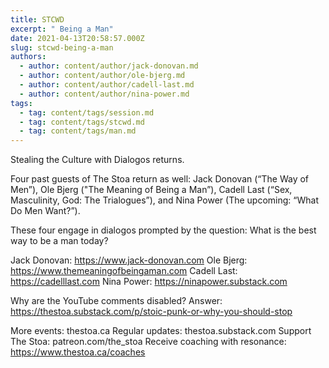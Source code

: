 ```yaml
---
title: STCWD
excerpt: " Being a Man"
date: 2021-04-13T20:58:57.000Z
slug: stcwd-being-a-man
authors:
  - author: content/author/jack-donovan.md
  - author: content/author/ole-bjerg.md
  - author: content/author/cadell-last.md
  - author: content/author/nina-power.md
tags:
  - tag: content/tags/session.md
  - tag: content/tags/stcwd.md
  - tag: content/tags/man.md
---
```


Stealing the Culture with Dialogos returns. 

Four past guests of The Stoa return as well: Jack Donovan (“The Way of Men”), Ole Bjerg ("The Meaning of Being a Man”), Cadell Last (“Sex, Masculinity, God: The Trialogues”), and Nina Power (The upcoming: “What Do Men Want?”). 

These four engage in dialogos prompted by the question: What is the best way to be a man today? 

Jack Donovan: https://www.jack-donovan.com
Ole Bjerg: https://www.themeaningofbeingaman.com
Cadell Last: https://cadelllast.com
Nina Power: https://ninapower.substack.com

Why are the YouTube comments disabled? Answer: https://thestoa.substack.com/p/stoic-punk-or-why-you-should-stop

More events: thestoa.ca
Regular updates: thestoa.substack.com
Support The Stoa: patreon.com/the_stoa
Receive coaching with resonance: https://www.thestoa.ca/coaches
